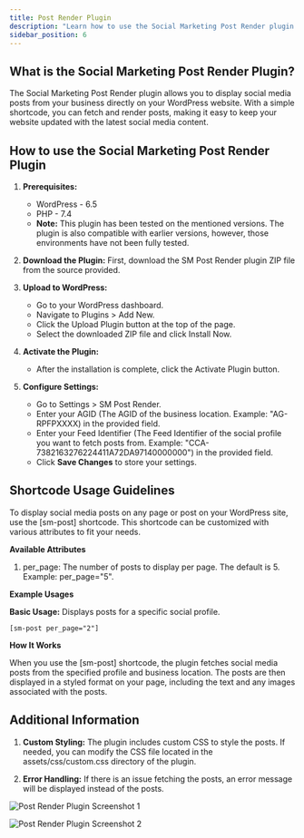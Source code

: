 ```yaml
---
title: Post Render Plugin
description: "Learn how to use the Social Marketing Post Render plugin to display social media posts from your business directly on your WordPress website"
sidebar_position: 6
---
```


## What is the Social Marketing Post Render Plugin?

The Social Marketing Post Render plugin allows you to display social media posts from your business directly on your WordPress website. With a simple shortcode, you can fetch and render posts, making it easy to keep your website updated with the latest social media content.

## How to use the Social Marketing Post Render Plugin

1. **Prerequisites:**
   - WordPress - 6.5
   - PHP - 7.4
   - **Note:** This plugin has been tested on the mentioned versions. The plugin is also compatible with earlier versions, however, those environments have not been fully tested.

2. **Download the Plugin:** First, download the SM Post Render plugin ZIP file from the source provided.

3. **Upload to WordPress:**
   - Go to your WordPress dashboard.
   - Navigate to Plugins > Add New.
   - Click the Upload Plugin button at the top of the page.
   - Select the downloaded ZIP file and click Install Now.

4. **Activate the Plugin:**
   - After the installation is complete, click the Activate Plugin button.

5. **Configure Settings:**
   - Go to Settings > SM Post Render.
   - Enter your AGID (The AGID of the business location. Example: "AG-RPFPXXXX) in the provided field.
   - Enter your Feed Identifier (The Feed Identifier of the social profile you want to fetch posts from. Example: "CCA-7382163276224411A72DA97140000000") in the provided field.
   - Click **Save Changes** to store your settings.

## Shortcode Usage Guidelines

To display social media posts on any page or post on your WordPress site, use the [sm-post] shortcode. This shortcode can be customized with various attributes to fit your needs.

**Available Attributes**

1. per_page: The number of posts to display per page. The default is 5. Example: per_page="5".

**Example Usages**

**Basic Usage:** Displays posts for a specific social profile.

```
[sm-post per_page="2"]
```

**How It Works**

When you use the [sm-post] shortcode, the plugin fetches social media posts from the specified profile and business location. The posts are then displayed in a styled format on your page, including the text and any images associated with the posts.

## Additional Information

1. **Custom Styling:** The plugin includes custom CSS to style the posts. If needed, you can modify the CSS file located in the assets/css/custom.css directory of the plugin.

2. **Error Handling:** If there is an issue fetching the posts, an error message will be displayed instead of the posts.

![Post Render Plugin Screenshot 1](./img/post-render-plugin/image1.png)

![Post Render Plugin Screenshot 2](./img/post-render-plugin/image2.png)